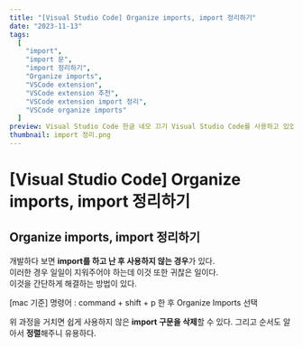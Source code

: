 ```yaml
---
title: "[Visual Studio Code] Organize imports, import 정리하기"
date: "2023-11-13"
tags:
  [
    "import",
    "import 문",
    "import 정리하기",
    "Organize imports",
    "VSCode extension",
    "VSCode extension 추천",
    "VSCode extension import 정리",
    "VSCode organize imports"
  ]
preview: Visual Studio Code 한글 네모 끄기 Visual Studio Code를 사용하고 있었는데 갑자기 한글에 노란색 네모 박스가 생겼습니다. 이렇게 계속 냅두다간 도저히 코딩을 할 수 없을 것 같아 셋팅을 찾아보았습니다. 셋팅을 보면 해당 옵션을 끌 수 있는 항목이 있었습니다. 해당 붉은색 네모 박스의 값을 false로 변경하시면 됩니다. 그럼 아래처럼 정상적으로 표시됩니다. - 해결 방법 1. 설정에 들어간다. (Crtl + ,) 2. 위처럼 unicode highlight 를 검색한다.
thumbnail: import 정리.png
---
```


# [Visual Studio Code] Organize imports, import 정리하기

## Organize imports, import 정리하기

개발하다 보면 **import를 하고 난 후 사용하지 않는 경우**가 있다.  
이러한 경우 일일이 지워주어야 하는데 이것 또한 귀찮은 일이다.  
이것을 간단하게 해결하는 방법이 있다.

[mac 기준] 명령어 : command + shift + p 한 후 Organize Imports 선택

<PostFullWidthImage
  src="https://raw.githubusercontent.com/Codiving/blog-posts/main/Images/공유/import 정리.gif"
  alt="이미지1"
/>

위 과정을 거치면 쉽게 사용하지 않은 **import 구문을 삭제**할 수 있다. 그리고 순서도 알아서 **정렬**해주니 유용하다.
